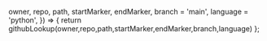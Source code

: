 

  owner,
  repo,
  path,
  startMarker,
  endMarker,
  branch = 'main',
  language = 'python',
}) => {
  return githubLookup(owner,repo,path,startMarker,endMarker,branch,language)
};
